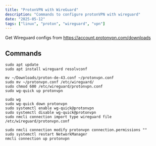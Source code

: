 ```yaml
---
title: "ProtonVPN with WireGuard"
description: "Commands to configure protonVPN with wireguard"
date: "2025-05-12"
tags: ["linux", "proton", "wireguard", "vpn"]
---
```


Get Wireguard configs from https://account.protonvpn.com/downloads

## Commands
```
sudo apt update
sudo apt install wireguard resolvconf

mv ~/Downloads/proton-de-43.conf ~/protonvpn.conf
sudo mv ~/protonvpn.conf /etc/wireguard/
sudo chmod 600 /etc/wireguard/protonvpn.conf
sudo wg-quick up protonvpn

sudo wg
sudo wg-quick down protonvpn
sudo systemctl enable wg-quick@protonvpn
sudo systemctl disable wg-quick@protonvpn
sudo nmcli connection import type wireguard file /etc/wireguard/protonvpn.conf

sudo nmcli connection modify protonvpn connection.permissions ""
sudo systemctl restart NetworkManager
nmcli connection up protonvpn

```

